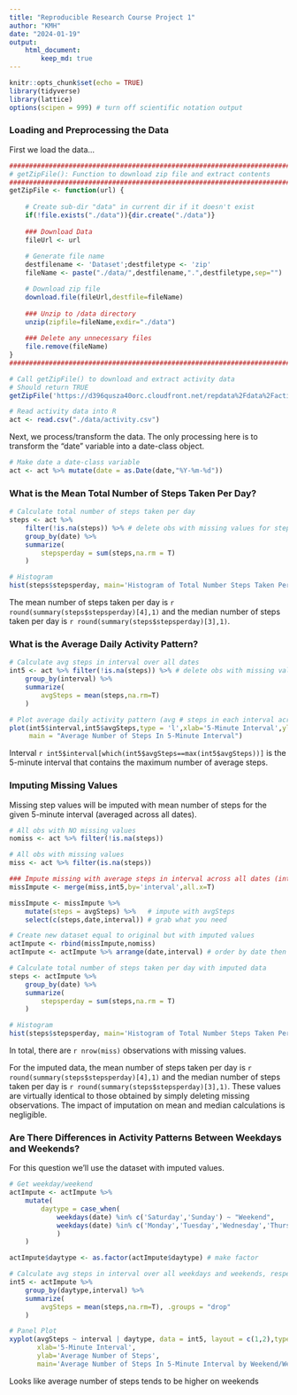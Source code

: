 ---
title: "Reproducible Research Course Project 1"
author: "KMH"
date: "2024-01-19"
output: 
    html_document:
        keep_md: true
---

```{r setup, include=FALSE}

knitr::opts_chunk$set(echo = TRUE)
library(tidyverse)
library(lattice)
options(scipen = 999) # turn off scientific notation output

```

### Loading and Preprocessing the Data

First we load the data...

```{r loadData}

################################################################################
# getZipFile(): Function to download zip file and extract contents
################################################################################
getZipFile <- function(url) {
    
    # Create sub-dir "data" in current dir if it doesn't exist
    if(!file.exists("./data")){dir.create("./data")} 
    
    ### Download Data
    fileUrl <- url
    
    # Generate file name 
    destfilename <- 'Dataset';destfiletype <- 'zip'
    fileName <- paste("./data/",destfilename,".",destfiletype,sep="") 

    # Download zip file    
    download.file(fileUrl,destfile=fileName) 
    
    ### Unzip to /data directory
    unzip(zipfile=fileName,exdir="./data")
    
    ### Delete any unnecessary files
    file.remove(fileName) 
}
################################################################################

# Call getZipFile() to download and extract activity data
# Should return TRUE
getZipFile('https://d396qusza40orc.cloudfront.net/repdata%2Fdata%2Factivity.zip')

# Read activity data into R
act <- read.csv("./data/activity.csv")

```

Next, we process/transform the data. The only processing here is to transform the "date" variable into a date-class object.

```{r processData}

# Make date a date-class variable
act <- act %>% mutate(date = as.Date(date,"%Y-%m-%d"))

```

### What is the Mean Total Number of Steps Taken Per Day?

```{r}

# Calculate total number of steps taken per day
steps <- act %>% 
    filter(!is.na(steps)) %>% # delete obs with missing values for steps
    group_by(date) %>%
    summarize(
        stepsperday = sum(steps,na.rm = T)
    )

# Histogram
hist(steps$stepsperday, main='Histogram of Total Number Steps Taken Per Day',xlab='Steps Per Day')

```

The mean number of steps taken per day is `r round(summary(steps$stepsperday)[4],1)` and the median number of steps taken per day is `r round(summary(steps$stepsperday)[3],1)`.

### What is the Average Daily Activity Pattern?

```{r}

# Calculate avg steps in interval over all dates
int5 <- act %>% filter(!is.na(steps)) %>% # delete obs with missing values for steps
    group_by(interval) %>%
    summarize(
        avgSteps = mean(steps,na.rm=T)
    )

# Plot average daily activity pattern (avg # steps in each interval across all dates)
plot(int5$interval,int5$avgSteps,type = 'l',xlab='5-Minute Interval',ylab='Average Number of Steps',
     main = "Average Number of Steps In 5-Minute Interval")

```

Interval `r int5$interval[which(int5$avgSteps==max(int5$avgSteps))]` is the 5-minute interval that contains the maximum number of average steps.

### Imputing Missing Values

Missing step values will be imputed with mean number of steps for the given 5-minute interval (averaged across all dates).

```{r}

# All obs with NO missing values
nomiss <- act %>% filter(!is.na(steps))

# All obs with missing values
miss <- act %>% filter(is.na(steps))

### Impute missing with average steps in interval across all dates (int5$avgSteps)
missImpute <- merge(miss,int5,by='interval',all.x=T)

missImpute <- missImpute %>% 
    mutate(steps = avgSteps) %>%   # impute with avgSteps 
    select(c(steps,date,interval)) # grab what you need

# Create new dataset equal to original but with imputed values
actImpute <- rbind(missImpute,nomiss) 
actImpute <- actImpute %>% arrange(date,interval) # order by date then interval

# Calculate total number of steps taken per day with imputed data
steps <- actImpute %>% 
    group_by(date) %>%
    summarize(
        stepsperday = sum(steps,na.rm = T)
    )

# Histogram
hist(steps$stepsperday, main='Histogram of Total Number Steps Taken Per Day\nImputed Data',xlab='Steps Per Day')

```

In total, there are `r nrow(miss)` observations with missing values.

For the imputed data, the mean number of steps taken per day is `r round(summary(steps$stepsperday)[4],1)` and the median number of steps taken per day is `r round(summary(steps$stepsperday)[3],1)`. These values are virtually identical to those obtained by simply deleting missing observations. The impact of imputation on mean and median calculations is negligible.

### Are There Differences in Activity Patterns Between Weekdays and Weekends?

For this question we'll use the dataset with imputed values.
```{r}

# Get weekday/weekend
actImpute <- actImpute %>% 
    mutate(
        daytype = case_when(
            weekdays(date) %in% c('Saturday','Sunday') ~ "Weekend",
            weekdays(date) %in% c('Monday','Tuesday','Wednesday','Thursday','Friday') ~ "Weekday"
            )
    )

actImpute$daytype <- as.factor(actImpute$daytype) # make factor

# Calculate avg steps in interval over all weekdays and weekends, respectively
int5 <- actImpute %>% 
    group_by(daytype,interval) %>%
    summarize(
        avgSteps = mean(steps,na.rm=T), .groups = "drop"
    )

# Panel Plot
xyplot(avgSteps ~ interval | daytype, data = int5, layout = c(1,2),type='l',
       xlab='5-Minute Interval',
       ylab='Average Number of Steps',
       main='Average Number of Steps In 5-Minute Interval by Weekend/Weekday')

```

Looks like average number of steps tends to be higher on weekends
